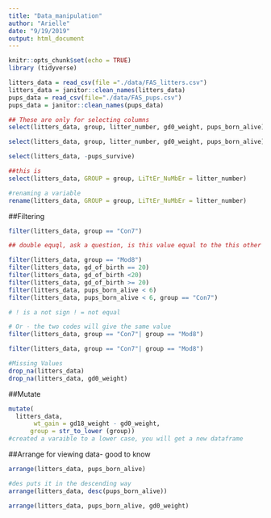 ```yaml
---
title: "Data_manipulation"
author: "Arielle"
date: "9/19/2019"
output: html_document
---
```


```r
knitr::opts_chunk$set(echo = TRUE)
library (tidyverse)
```

```r
litters_data = read_csv(file ="./data/FAS_litters.csv")
litters_data = janitor::clean_names(litters_data)
pups_data = read_csv(file="./data/FAS_pups.csv")
pups_data = janitor::clean_names(pups_data)
```

```r
## These are only for selecting columns 
select(litters_data, group, litter_number, gd0_weight, pups_born_alive)

select(litters_data, group, litter_number, gd0_weight, pups_born_alive)

select(litters_data, -pups_survive)

##this is 
select(litters_data, GROUP = group, LiTtEr_NuMbEr = litter_number)

#renaming a variable 
rename(litters_data, GROUP = group, LiTtEr_NuMbEr = litter_number)
```

##Filtering

```r
filter(litters_data, group == "Con7")

## double equql, ask a question, is this value equal to the this other value, asking a logical question 

filter(litters_data, group == "Mod8")
filter(litters_data, gd_of_birth == 20)
filter(litters_data, gd_of_birth <20)
filter(litters_data, gd_of_birth >= 20)
filter(litters_data, pups_born_alive < 6)
filter(litters_data, pups_born_alive < 6, group == "Con7")

# ! is a not sign ! = not equal 

# Or - the two codes will give the same value 
filter(litters_data, group == "Con7"| group == "Mod8")

filter(litters_data, group == "Con7"| group == "Mod8")

#Missing Values
drop_na(litters_data)
drop_na(litters_data, gd0_weight)

```

##Mutate

```r
mutate(
  litters_data, 
       wt_gain = gd18_weight - gd0_weight,
      group = str_to_lower (group))
#created a varaible to a lower case, you will get a new dataframe 
```

##Arrange
 for viewing data- good to know 

```r
arrange(litters_data, pups_born_alive)

#des puts it in the descending way
arrange(litters_data, desc(pups_born_alive))

arrange(litters_data, pups_born_alive, gd0_weight)
```

